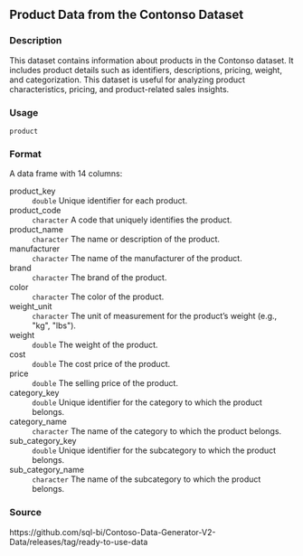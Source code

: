 ## Product Data from the Contonso Dataset {.unnumbered}


### Description

This dataset contains information about products in the Contonso dataset. It includes product details such as identifiers,
descriptions, pricing, weight, and categorization. This dataset is useful for analyzing product characteristics, pricing, and
product-related sales insights.



### Usage

<pre><code class='language-R'>product
</code></pre>


### Format

A data frame with 14 columns:


<dl>
<dt>product_key</dt><dd><code>double</code> Unique identifier for each product.
</dd>
<dt>product_code</dt><dd><code>character</code> A code that uniquely identifies the product.
</dd>
<dt>product_name</dt><dd><code>character</code> The name or description of the product.
</dd>
<dt>manufacturer</dt><dd><code>character</code> The name of the manufacturer of the product.
</dd>
<dt>brand</dt><dd><code>character</code> The brand of the product.
</dd>
<dt>color</dt><dd><code>character</code> The color of the product.
</dd>
<dt>weight_unit</dt><dd><code>character</code> The unit of measurement for the product's weight (e.g., &quot;kg&quot;, &quot;lbs&quot;).
</dd>
<dt>weight</dt><dd><code>double</code> The weight of the product.
</dd>
<dt>cost</dt><dd><code>double</code> The cost price of the product.
</dd>
<dt>price</dt><dd><code>double</code> The selling price of the product.
</dd>
<dt>category_key</dt><dd><code>double</code> Unique identifier for the category to which the product belongs.
</dd>
<dt>category_name</dt><dd><code>character</code> The name of the category to which the product belongs.
</dd>
<dt>sub_category_key</dt><dd><code>double</code> Unique identifier for the subcategory to which the product belongs.
</dd>
<dt>sub_category_name</dt><dd><code>character</code> The name of the subcategory to which the product belongs.
</dd>
</dl>



### Source

https://github.com/sql-bi/Contoso-Data-Generator-V2-Data/releases/tag/ready-to-use-data


